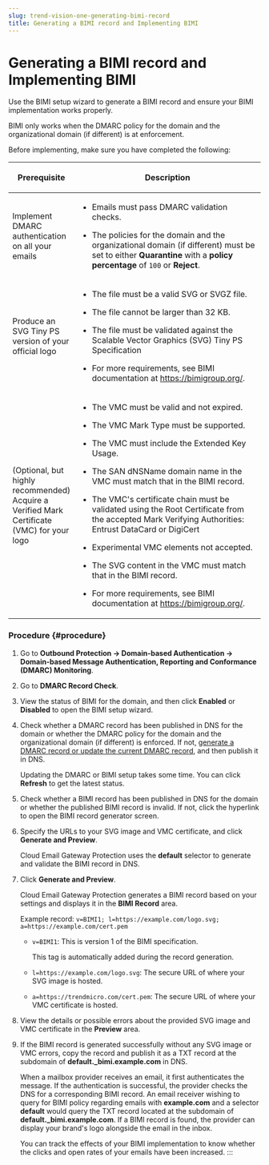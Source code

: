 ```yaml
---
slug: trend-vision-one-generating-bimi-record
title: Generating a BIMI record and Implementing BIMI
---
```

# Generating a BIMI record and Implementing BIMI

Use the BIMI setup wizard to generate a BIMI record and ensure your BIMI implementation works properly.

BIMI only works when the DMARC policy for the domain and the organizational domain (if different) is at enforcement.

Before implementing, make sure you have completed the following:

<table>
<colgroup>
<col style="width: 25%" />
<col style="width: 75%" />
</colgroup>
<thead>
<tr>
<th><p>Prerequisite</p></th>
<th><p>Description</p></th>
</tr>
</thead>
<tbody>
<tr>
<td><p>Implement DMARC authentication on all your emails</p></td>
<td><ul>
<li><p>Emails must pass DMARC validation checks.</p></li>
<li><p>The policies for the domain and the organizational domain (if different) must be set to either <strong>Quarantine</strong> with a <strong>policy percentage</strong> of <code>100</code> or <strong>Reject</strong>.</p></li>
</ul></td>
</tr>
<tr>
<td><p>Produce an SVG Tiny PS version of your official logo</p></td>
<td><ul>
<li><p>The file must be a valid SVG or SVGZ file.</p></li>
<li><p>The file cannot be larger than 32 KB.</p></li>
<li><p>The file must be validated against the Scalable Vector Graphics (SVG) Tiny PS Specification</p></li>
<li><p>For more requirements, see BIMI documentation at <a href="https://bimigroup.org/">https://bimigroup.org/</a>.</p></li>
</ul></td>
</tr>
<tr>
<td><p>(Optional, but highly recommended) Acquire a Verified Mark Certificate (VMC) for your logo</p></td>
<td><ul>
<li><p>The VMC must be valid and not expired.</p></li>
<li><p>The VMC Mark Type must be supported.</p></li>
<li><p>The VMC must include the Extended Key Usage.</p></li>
<li><p>The SAN dNSName domain name in the VMC must match that in the BIMI record.</p></li>
<li><p>The VMC's certificate chain must be validated using the Root Certificate from the accepted Mark Verifying Authorities: Entrust DataCard or DigiCert</p></li>
<li><p>Experimental VMC elements not accepted.</p></li>
<li><p>The SVG content in the VMC must match that in the BIMI record.</p></li>
<li><p>For more requirements, see BIMI documentation at <a href="https://bimigroup.org/">https://bimigroup.org/</a>.</p></li>
</ul></td>
</tr>
</tbody>
</table>

### Procedure {#procedure}

1.  Go to **Outbound Protection → Domain-based Authentication → Domain-based Message Authentication, Reporting and Conformance (DMARC) Monitoring**.

2.  Go to **DMARC Record Check**.

3.  View the status of BIMI for the domain, and then click **Enabled** or **Disabled** to open the BIMI setup wizard.

4.  Check whether a DMARC record has been published in DNS for the domain or whether the DMARC policy for the domain and the organizational domain (if different) is enforced. If not, [generate a DMARC record or update the current DMARC record](generating-dmarc-record.mdx), and then publish it in DNS.

    Updating the DMARC or BIMI setup takes some time. You can click **Refresh** to get the latest status.

5.  Check whether a BIMI record has been published in DNS for the domain or whether the published BIMI record is invalid. If not, click the hyperlink to open the BIMI record generator screen.

6.  Specify the URLs to your SVG image and VMC certificate, and click **Generate and Preview**.

    Cloud Email Gateway Protection uses the **default** selector to generate and validate the BIMI record in DNS.

7.  Click **Generate and Preview**.

    Cloud Email Gateway Protection generates a BIMI record based on your settings and displays it in the **BIMI Record** area.

    Example record: `v=BIMI1; l=https://example.com/logo.svg; a=https://example.com/cert.pem`

    - `v=BIMI1`: This is version 1 of the BIMI specification.

      This tag is automatically added during the record generation.

    - `l=https://example.com/logo.svg`: The secure URL of where your SVG image is hosted.

    - `a=https://trendmicro.com/cert.pem`: The secure URL of where your VMC certificate is hosted.

8.  View the details or possible errors about the provided SVG image and VMC certificate in the **Preview** area.

9.  If the BIMI record is generated successfully without any SVG image or VMC errors, copy the record and publish it as a TXT record at the subdomain of **default.\_bimi.example.com** in DNS.

    When a mailbox provider receives an email, it first authenticates the message. If the authentication is successful, the provider checks the DNS for a corresponding BIMI record. An email receiver wishing to query for BIMI policy regarding emails with **example.com** and a selector **default** would query the TXT record located at the subdomain of **default.\_bimi.example.com**. If a BIMI record is found, the provider can display your brand's logo alongside the email in the inbox.

    You can track the effects of your BIMI implementation to know whether the clicks and open rates of your emails have been increased.
:::
